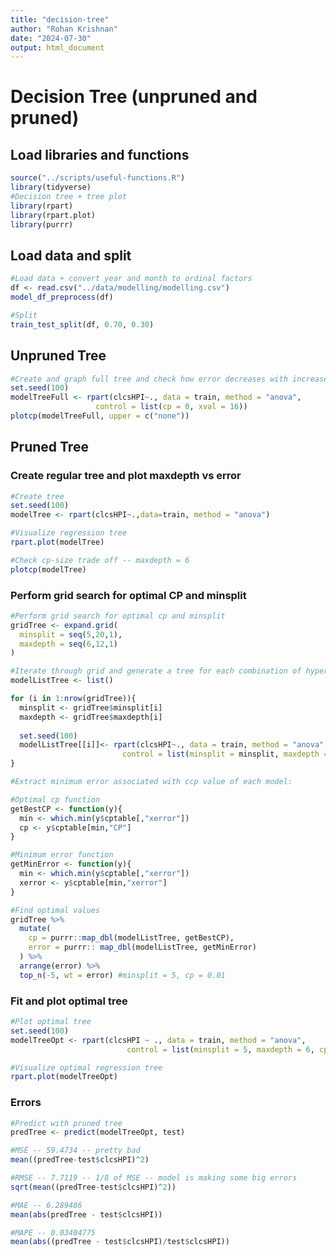 ```yaml
---
title: "decision-tree"
author: "Rohan Krishnan"
date: "2024-07-30"
output: html_document
---
```

# Decision Tree (unpruned and pruned)

## Load libraries and functions
```r
source("../scripts/useful-functions.R")
library(tidyverse)
#Decision tree + tree plot
library(rpart)
library(rpart.plot)
library(purrr)
```

## Load data and split
```r
#Load data + convert year and month to ordinal factors
df <- read.csv("../data/modelling/modelling.csv")
model_df_preprocess(df)

#Split
train_test_split(df, 0.70, 0.30)
```

## Unpruned Tree
```r
#Create and graph full tree and check how error decreases with increase in cp
set.seed(100)
modelTreeFull <- rpart(clcsHPI~., data = train, method = "anova",
                   control = list(cp = 0, xval = 16))
plotcp(modelTreeFull, upper = c("none"))
```

## Pruned Tree

### Create regular tree and plot maxdepth vs error
```r
#Create tree
set.seed(100)
modelTree <- rpart(clcsHPI~.,data=train, method = "anova")

#Visualize regression tree
rpart.plot(modelTree)

#Check cp-size trade off -- maxdepth = 6
plotcp(modelTree)

```


### Perform grid search for optimal CP and minsplit
```r
#Perform grid search for optimal cp and minsplit
gridTree <- expand.grid(
  minsplit = seq(5,20,1),
  maxdepth = seq(6,12,1)
)

#Iterate through grid and generate a tree for each combination of hyperparameter
modelListTree <- list()

for (i in 1:nrow(gridTree)){
  minsplit <- gridTree$minsplit[i]
  maxdepth <- gridTree$maxdepth[i]
  
  set.seed(100)
  modelListTree[[i]]<- rpart(clcsHPI~., data = train, method = "anova",
                         control = list(minsplit = minsplit, maxdepth = maxdepth))
}

#Extract minimum error associated with ccp value of each model:

#Optimal cp function
getBestCP <- function(y){
  min <- which.min(y$cptable[,"xerror"])
  cp <- y$cptable[min,"CP"]
}

#Minimum error function
getMinError <- function(y){
  min <- which.min(y$cptable[,"xerror"])
  xerror <- y$cptable[min,"xerror"]
}

#Find optimal values
gridTree %>%
  mutate(
    cp = purrr::map_dbl(modelListTree, getBestCP),
    error = purrr:: map_dbl(modelListTree, getMinError)
  ) %>%
  arrange(error) %>%
  top_n(-5, wt = error) #minsplit = 5, cp = 0.01
```

### Fit and plot optimal tree
```r
#Plot optimal tree
set.seed(100)
modelTreeOpt <- rpart(clcsHPI ~ ., data = train, method = "anova",
                          control = list(minsplit = 5, maxdepth = 6, cp = 0.01))

#Visualize optimal regression tree
rpart.plot(modelTreeOpt) 
```

### Errors
```r
#Predict with pruned tree
predTree <- predict(modelTreeOpt, test)

#MSE -- 59.4734 -- pretty bad
mean((predTree-test$clcsHPI)^2)

#RMSE -- 7.7119 -- 1/8 of MSE -- model is making some big errors
sqrt(mean((predTree-test$clcsHPI)^2))

#MAE -- 6.289486
mean(abs(predTree - test$clcsHPI))

#MAPE -- 0.03404775
mean(abs((predTree - test$clcsHPI)/test$clcsHPI))
```

